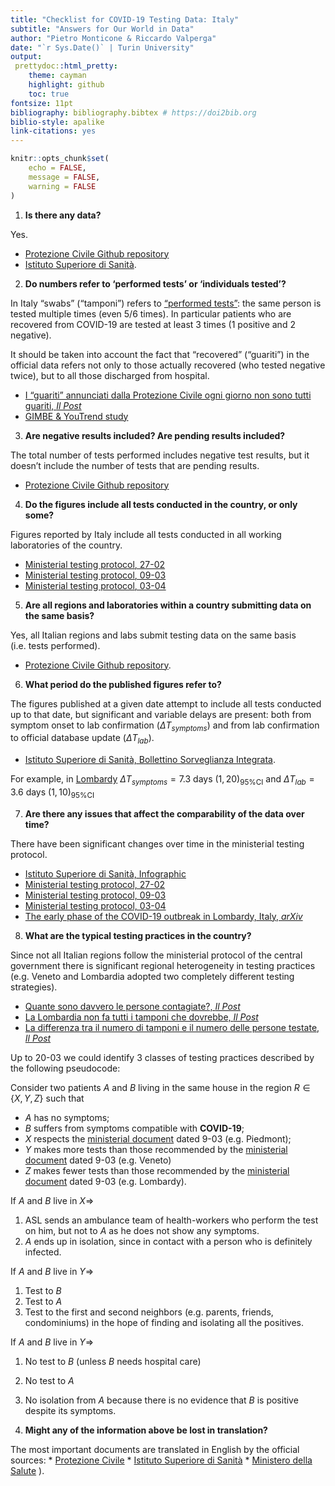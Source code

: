 ```yaml
---
title: "Checklist for COVID-19 Testing Data: Italy"
subtitle: "Answers for Our World in Data"
author: "Pietro Monticone & Riccardo Valperga"
date: "`r Sys.Date()` | Turin University"
output:
 prettydoc::html_pretty:
    theme: cayman
    highlight: github
    toc: true
fontsize: 11pt
bibliography: bibliography.bibtex # https://doi2bib.org
biblio-style: apalike
link-citations: yes
---
```


```r
knitr::opts_chunk$set(
	echo = FALSE,
	message = FALSE,
	warning = FALSE
)
```
1. **Is there any data?**

Yes. 

* [Protezione Civile Github repository](https://github.com/pcm-dpc/COVID-19)
* [Istituto Superiore di Sanità](https://www.epicentro.iss.it/coronavirus/).

2. **Do numbers refer to ‘performed tests’ or ‘individuals tested’?**

In Italy "swabs" ("tamponi") refers to ["performed tests"](https://github.com/pcm-dpc/COVID-19): the same person is tested multiple times (even 5/6 times). In particular patients who are recovered from COVID-19 are tested at least 3 times (1 positive and 2 negative).

It should be taken into account the fact that "recovered" ("guariti") in the official data refers not only to those actually recovered (who tested negative twice), but to all those discharged from hospital.

* [I “guariti” annunciati dalla Protezione Civile ogni giorno non sono tutti guariti, *Il Post*](https://www.ilpost.it/2020/04/02/guariti-coronavirus-protezione-civile/)
* [GIMBE & YouTrend study](https://www.sanita24.ilsole24ore.com/art/aziende-e-regioni/2020-04-02/coronavirus-cartabellotta-fondazione-gimbe-sovrastimato-numero-guariti-rischi-serve-chiarezza-orientare-scelte-103855.php?uuid=ADkV6eH)

3. **Are negative results included? Are pending results included?**

The total number of tests performed includes negative test results, but it  doesn't include the number of tests that are pending results.

* [Protezione Civile Github repository](https://github.com/pcm-dpc/COVID-19) 

4. **Do the figures include all tests conducted in the country, or only some?** 

Figures reported by Italy include all tests conducted in all working laboratories of the country. 

* [Ministerial testing protocol, 27-02](http://www.trovanorme.salute.gov.it/norme/renderNormsanPdf?anno=2020&codLeg=73444&parte=1%20&serie=null)
* [Ministerial testing protocol, 09-03](https://www.fnopi.it/wp-content/uploads/2020/03/Circolare_9_marzo_2020.pdf)
* [Ministerial testing protocol, 03-04](http://www.trovanorme.salute.gov.it/norme/renderNormsanPdf?anno=2020&codLeg=73799&parte=1%20&serie=null)

5. **Are all regions and laboratories within a country submitting data on the same basis?**

Yes, all Italian regions and labs submit testing data on the same basis (i.e. tests performed).

* [Protezione Civile Github repository](https://github.com/pcm-dpc/COVID-19).

6. **What period do the published figures refer to?**

The figures published at a given date attempt to include all tests conducted up to that date, but significant and variable delays are present: both from symptom onset to lab confirmation ($\Delta T_{symptoms}$) and from lab confirmation to official database update ($\Delta T_{lab}$). 

* [Istituto Superiore di Sanità, Bollettino Sorveglianza Integrata](https://www.epicentro.iss.it/coronavirus/bollettino/Bollettino-sorveglianza-integrata-COVID-19_6-aprile-2020.pdf). 

For example, in [Lombardy](https://arxiv.org/ftp/arxiv/papers/2003/2003.09320.pdf) $\Delta T_{symptoms}= 7.3 \text{ days } (1,20)_{95\% \text{CI}}$ and $\Delta T_{lab} = 3.6 \text{ days } (1,10)_{95\% \text{CI}}$

7. **Are there any issues that affect the comparability of the data over time?**

There have been significant changes over time in the ministerial testing protocol.

* [Istituto Superiore di Sanità, Infographic](https://www.epicentro.iss.it/en/coronavirus/bollettino/Infografica_8aprile%20ENG.pdf)
* [Ministerial testing protocol, 27-02](http://www.trovanorme.salute.gov.it/norme/renderNormsanPdf?anno=2020&codLeg=73444&parte=1%20&serie=null)
* [Ministerial testing protocol, 09-03](https://www.fnopi.it/wp-content/uploads/2020/03/Circolare_9_marzo_2020.pdf)
* [Ministerial testing protocol, 03-04](http://www.trovanorme.salute.gov.it/norme/renderNormsanPdf?anno=2020&codLeg=73799&parte=1%20&serie=null)
* [The early phase of the COVID-19 outbreak in Lombardy, Italy, *arXiv*](https://arxiv.org/ftp/arxiv/papers/2003/2003.09320.pdf)

8. **What are the typical testing practices in the country?**

Since not all Italian regions follow the ministerial protocol of the central government there is significant regional heterogeneity in testing practices (e.g. Veneto and Lombardia adopted two completely different testing strategies). 

* [Quante sono davvero le persone contagiate?, *Il Post*](https://www.ilpost.it/2020/03/31/contagi-coronavirus-imperial-college-london/)
* [La Lombardia non fa tutti i tamponi che dovrebbe, *Il Post*](https://www.ilpost.it/2020/03/27/tamponi-lombardia-fontana-coronavirus/)
* [La differenza tra il numero di tamponi e il numero delle persone testate, *Il Post*](https://www.ilpost.it/2020/03/26/coronavirus-tamponi-eseguiti-persone-testate/)

Up to 20-03 we could identify 3 classes of testing practices described by the following pseudocode:

Consider two patients $A$ and $B$ living in the same house in the region $R \in \{X, Y, Z\}$ such that

* $A$ has no symptoms;
* $B$ suffers from symptoms compatible with **COVID-19**;
* $X$ respects the [ministerial document](https://www.fnopi.it/wp-content/uploads/2020/03/Circolare_9_marzo_2020.pdf) dated 9-03 (e.g. Piedmont);
* $Y$ makes more tests than those recommended by the [ministerial document](https://www.fnopi.it/wp-content/uploads/2020/03/Circolare_9_marzo_2020.pdf) dated 9-03 (e.g. Veneto)
* $Z$ makes fewer tests than those recommended by the [ministerial document](https://www.fnopi.it/wp-content/uploads/2020/03/Circolare_9_marzo_2020.pdf) dated 9-03 (e.g. Lombardy). 

If $A$ and $B$ live in $X \Rightarrow$

1. ASL sends an ambulance team of health-workers who perform the test on him, but not to $A$ as he does not show any symptoms.
2. $A$ ends up in isolation, since in contact with a person who is definitely infected.

If $A$ and $B$ live in $Y \Rightarrow$

1. Test to $B$ 
2. Test to $A$ 
3. Test to the first and second neighbors (e.g. parents, friends, condominiums) in the hope of finding and isolating all the positives.

If $A$ and $B$ live in $Y \Rightarrow$

1. No test to $B$ (unless $B$ needs hospital care)
2. No test to $A$
3. No isolation from $A$ because there is no evidence that $B$ is positive despite its symptoms.

9. **Might any of the information above be lost in translation?**

The most important documents are translated in English by the official sources: 
* [Protezione Civile](https://github.com/pcm-dpc/COVID-19)
* [Istituto Superiore di Sanità](https://www.epicentro.iss.it/coronavirus/)
* [Ministero della Salute](http://www.salute.gov.it/portale/home.html) ).